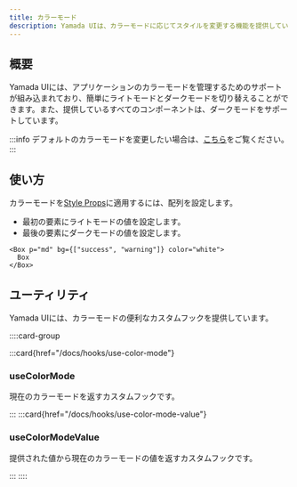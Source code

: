 ```yaml
---
title: カラーモード
description: Yamada UIは、カラーモードに応じてスタイルを変更する機能を提供しています。
---
```


## 概要

Yamada UIには、アプリケーションのカラーモードを管理するためのサポートが組み込まれており、簡単にライトモードとダークモードを切り替えることができます。また、提供しているすべてのコンポーネントは、ダークモードをサポートしています。

:::info
デフォルトのカラーモードを変更したい場合は、[こちら](/docs/theming/color-mode)をご覧ください。
:::

## 使い方

カラーモードを[Style Props](/docs/styling/style-props)に適用するには、配列を設定します。

- 最初の要素にライトモードの値を設定します。
- 最後の要素にダークモードの値を設定します。

```tsx preview
<Box p="md" bg={["success", "warning"]} color="white">
  Box
</Box>
```

## ユーティリティ

Yamada UIには、カラーモードの便利なカスタムフックを提供しています。

::::card-group

:::card{href="/docs/hooks/use-color-mode"}

### useColorMode

現在のカラーモードを返すカスタムフックです。

:::
:::card{href="/docs/hooks/use-color-mode-value"}

### useColorModeValue

提供された値から現在のカラーモードの値を返すカスタムフックです。

:::
::::
